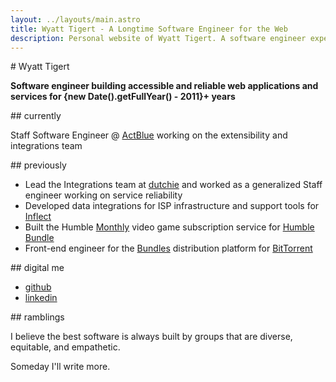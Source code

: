 ```yaml
---
layout: ../layouts/main.astro
title: Wyatt Tigert - A Longtime Software Engineer for the Web
description: Personal website of Wyatt Tigert. A software engineer experienced in building accessible and reliable web applications and services.
---
```


<div id="description">
# Wyatt Tigert

**Software engineer building accessible and reliable web applications and services for {new Date().getFullYear() - 2011}+ years**

</div>

<div id="currently">
## currently

Staff Software Engineer @ [ActBlue](https://actblue.com/) working on the extensibility and integrations team

</div>

<div id="previously">
## previously

- Lead the Integrations team at [dutchie](https://dutchie.com/careers) and worked as a generalized Staff engineer working on service reliability
- Developed data integrations for ISP infrastructure and support tools for [Inflect](https://inflect.com/)
- Built the Humble [Monthly](https://www.humblebundle.com/subscription) video game subscription service for [Humble Bundle](https://humblebundle.com/)
- Front-end engineer for the [Bundles](https://www.wired.com/2014/09/radiohead-thom-yorke-bittorrent-album/) distribution platform for [BitTorrent](https://bittorrent.com/)

</div>

<div id="contact">
## digital me

- [github](https://github.com/wtigert)
- [linkedin](https://linkedin.com/in/wtigert)

</div>

<div id="writings">
## ramblings

I believe the best software is always built by groups that are diverse, equitable, and empathetic.

Someday I'll write more.

</div>

